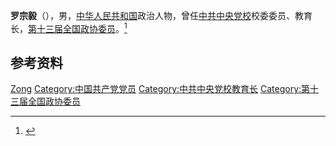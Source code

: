 '''罗宗毅'''（{{bd|？|}}），男，[[中华人民共和国|中华人民共和国]]政治人物，曾任[[中共中央党校|中共中央党校]]校委委员、教育长，[[第十三届全国政协委员|第十三届全国政协委员]]。<ref>{{Cite web|title=甄占民任中央党校副校长，罗宗毅任教育长并获批准为副部长级|url=https://www.thepaper.cn/newsDetail_forward_1552332|accessdate=2020-12-16|work=澎湃新闻}}</ref>

== 参考资料 ==
{{reflist}}

{{中国人物小作品}}

{{Authority control}}
{{DEFAULTSORT:Luo罗}}
[[Category:罗姓|Zong]]
[[Category:中国共产党党员|Category:中国共产党党员]]
[[Category:中共中央党校教育长|Category:中共中央党校教育长]]
[[Category:第十三届全国政协委员|Category:第十三届全国政协委员]]